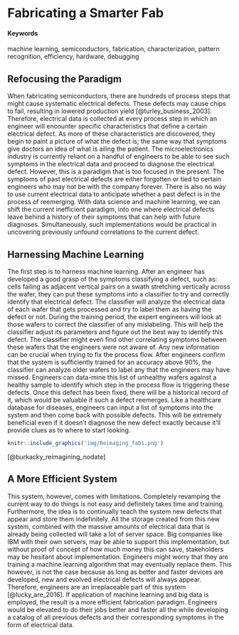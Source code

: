 # Fabricating a Smarter Fab {#Machine-Learning-for-Semiconductors}

#### Keywords {-}

machine learning, semiconductors, fabrication, characterization, pattern recognition, efficiency, hardware, debugging

## Refocusing the Paradigm

When fabricating semiconductors, there are hundreds of process steps that might cause systematic electrical defects. These defects may cause chips to fail, resulting in lowered production yield [@turley_business_2003]. Therefore, electrical data is collected at every process step in which an engineer will encounter specific characteristics that define a certain electrical defect. As more of these characteristics are discovered, they begin to paint a picture of what the defect is; the same way that symptoms give doctors an idea of what is ailing the patient. The microelectronics industry is currently reliant on a handful of engineers to be able to see such symptoms in the electrical data and proceed to diagnose the electrical defect. However, this is a paradigm that is too focused in the present. The symptoms of past electrical defects are either forgotten or tied to certain engineers who may not be with the company forever. There is also no way to use current electrical data to anticipate whether a past defect is in the process of reemerging. With data science and machine learning, we can shift the current inefficient paradigm, into one where electrical defects leave behind a history of their symptoms that can help with future diagnoses. Simultaneously, such implementations would be practical in uncovering previously unfound correlations to the current defect.

## Harnessing Machine Learning

The first step is to harness machine learning. After an engineer has developed a good grasp of the symptoms classifying a defect, such as: cells failing as adjacent vertical pairs on a swath stretching vertically across the wafer, they can put these symptoms into a classifier to try and correctly identify that electrical defect. The classifier will analyze the electrical data of each wafer that gets processed and try to label them as having the defect or not. During the training period, the expert engineers will look at those wafers to correct the classifier of any mislabeling. This will help the classifier adjust its parameters and figure out the best way to identify this defect. The classifier might even find other correlating symptoms between these wafers that the engineers were not aware of. Any new information can be crucial when trying to fix the process flow. After engineers confirm that the system is sufficiently trained for an accuracy above 90%, the classifier can analyze older wafers to label any that the engineers may have missed. Engineers can data-mine this list of unhealthy wafers against a healthy sample to identify which step in the process flow is triggering these defects. Once this defect has been fixed, there will be a historical record of it, which would be valuable if such a defect reemerges. Like a healthcare database for diseases, engineers can input a list of symptoms into the system and then come back with possible defects. This will be extremely beneficial even if it doesn't diagnose the new defect exactly because it'll provide clues as to where to start looking.

<!-- ...or include images directly from the web. Cite your sources! -->
```r
knitr::include_graphics('img/Reimaging_fabs.png')
``` 
[@burkacky_reimagining_nodate]

## A More Efficient System

This system, however, comes with limitations. Completely revamping the current way to do things is not easy and definitely takes time and training. Furthermore, the idea is to continually teach the system new defects that appear and store them indefinitely. All the storage created from this new system, combined with the massive amounts of electrical data that is already being collected will take a lot of server space. Big companies like IBM with their own servers, may be able to support this implementation, but without proof of concept of how much money this can save, stakeholders may be hesitant about implementation. Engineers might worry that they are training a machine learning algorithm that may eventually replace them. This however, is not the case because as long as better and faster devices are developed, new and evolved electrical defects will always appear. Therefore, engineers are an irreplaceable part of this system [@lucky_are_2016]. If application of machine learning and big data is employed, the result is a more efficient fabrication paradigm. Engineers would be elevated to do their jobs better and faster all the while developing a catalog of all previous defects and their corresponding symptoms in the form of electrical data. 

